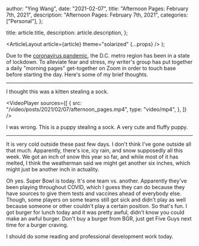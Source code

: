 
  author: "Ying Wang",
  date: "2021-02-07",
  title: "Afternoon Pages: February 7th, 2021",
  description: "Afternoon Pages: February 7th, 2021",
  categories: ["Personal"],
};

  title: article.title,
  description: article.description,
};

  <ArticleLayout article={article} theme="solarized" {...props} />
);

Due to the [coronavirus
pandemic](https://en.wikipedia.org/wiki/2019-20_coronavirus_pandemic), the D.C.
metro region has been in a state of lockdown. To alleviate fear and stress, my
writer's group has put together a daily "morning pages" get-together on Zoom in
order to touch base before starting the day. Here's some of my brief thoughts.

---

I thought this was a kitten stealing a sock.

<VideoPlayer
  sources={[
    {
      src: "/video/posts/2021/02/07/afternoon_pages.mp4",
      type: "video/mp4",
    },
  ]}
/>

I was wrong. This is a puppy stealing a sock. A very cute and fluffy puppy.

---

It is very cold outside these past few days. I don't think I've gone outside all
that much. Apparently, there's ice, icy rain, and snow supposedly all this week.
We got an inch of snow this year so far, and while most of it has melted, I
think the weatherman said we might get another six inches, which might just be
another inch in actuality.

Oh yes. Super Bowl is today. It's one team vs. another. Apparently they've been
playing throughout COVID, which I guess they can do because they have sources to
give them tests and vaccines ahead of everybody else. Though, some players on
some teams still got sick and didn't play as well because someone or other
couldn't play a certain position. So that's fun. I got burger for lunch today
and it was pretty awful, didn't know you could make an awful burger. Don't buy a
burger from BGR, just get Five Guys next time for a burger craving.

I should do some reading and professional development work today.

